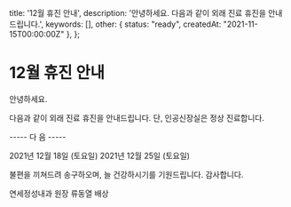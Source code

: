   title: '12월 휴진 안내',
  description: '안녕하세요. 다음과 같이 외래 진료 휴진을 안내드립니다.',
  keywords: [],
  other: { status: "ready", createdAt: "2021-11-15T00:00:00Z" },
};

# 12월 휴진 안내

안녕하세요.

다음과 같이 외래 진료 휴진을 안내드립니다. 단, 인공신장실은 정상 진료합니다.

   ----- 다   음 -----

2021년  12월 18일 (토요일)
2021년  12월 25일 (토요일)

불편을 끼쳐드려 송구하오며,  늘 건강하시기를 기원드립니다. 
감사합니다.

연세정성내과 원장 류동열 배상
